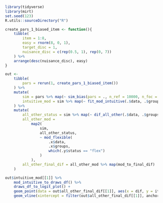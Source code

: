 
```r
library(tidyverse)
library(mirt)
set.seed(123)
R.utils::sourceDirectory("R")
```

```r
create_pars_1_biased_item <- function(){
    tibble(
        item = 1:8,
        easy = rnorm(8, 0, 1),
        target_disc = 1,
        nuisance_disc = c(rep(0.5, 1), rep(0, 7))
    ) %>%
    arrange(desc(nuisance_disc), easy)
}
```

```r
out <- 
    tibble(
        pars = rerun(1, create_pars_1_biased_item())
    ) %>% 
    mutate(
        sim = pars %>% map(~ sim_bias(pars = ., n_ref = 10000, n_foc = 10000, mean_foc = -1)),
        intuitive_mod = sim %>% map(~ fit_mod_intuitive(.$data, .$groups))
    ) %>% 
    mutate(
        all_other_status = sim %>% map(~ dif_all_other(.$data, .$groups)),
        all_other_mod = 
            map2(
                sim, 
                all_other_status, 
                ~ mod_flexible(
                    .x$data, 
                    .x$groups, 
                    which(.y$status == "flex")
                )
            ),
        all_other_final_dif = all_other_mod %>% map(mod_to_final_dif)
    )

out$intuitive_mod[[1]] %>% 
    mod_intuitive_to_draws_df() %>% 
    draws_df_to_logit_plot() +
    geom_point(data = out$all_other_final_dif[[1]], aes(x = dif, y = item), color = "red") +
    geom_vline(xintercept = filter(out$all_other_final_dif[[1]], anchor)$dif[1], linetype = "dashed", color = "red")
```



